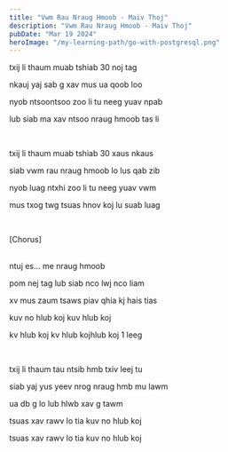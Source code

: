 ```yaml
---
title: "Vwm Rau Nraug Hmoob - Maiv Thoj"
description: "Vwm Rau Nraug Hmoob - Maiv Thoj"
pubDate: "Mar 19 2024"
heroImage: "/my-learning-path/go-with-postgresql.png"
---
```


txij li thaum muab tshiab 30 noj tag

nkauj yaj sab g xav mus ua qoob loo

nyob ntsoontsoo zoo li tu neeg yuav npab

lub siab ma xav ntsoo nraug hmoob tas li

<br />

txij li thaum muab tshiab 30 xaus nkaus

siab vwm rau nraug hmoob lo lus qab zib

nyob luag ntxhi zoo li tu neeg yuav vwm

mus txog twg tsuas hnov koj lu suab luag

<br />

[Chorus]

<br />
ntuj es... me nraug hmoob

pom nej tag lub siab nco lwj nco liam

xv mus zaum tsaws piav qhia kj hais tias

kuv no hlub koj kuv hlub koj

kv hlub koj kv hlub kojhlub koj 1 leeg

<br />

txij li thaum tau ntsib hmb txiv leej tu

siab yaj yus yeev nrog nraug hmb mu lawm

ua db g lo lub hlwb xav g tawm

tsuas xav rawv lo tia kuv no hlub koj

tsuas xav rawv lo tia kuv no hlub koj
